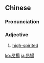{{also|昂扬}}
==Chinese==
{{zh-forms|s=昂扬}}

===Pronunciation===
{{zh-pron
|m=ángyáng
|c=ngong4 joeng4
|cat=a
}}

===Adjective===
{{zh-adj}}

# {{lb|zh|Advanced Mandarin}} [[high-spirited]]

[[ko:昂揚]]
[[ja:昂揚]]